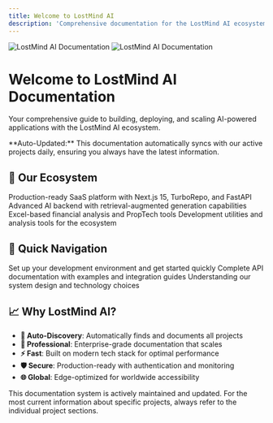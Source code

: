 ```yaml
---
title: Welcome to LostMind AI
description: 'Comprehensive documentation for the LostMind AI ecosystem'
---
```


<img
  className="block dark:hidden"
  src="/images/hero-light.svg"
  alt="LostMind AI Documentation"
/>
<img
  className="hidden dark:block"
  src="/images/hero-dark.svg"
  alt="LostMind AI Documentation"
/>

# Welcome to LostMind AI Documentation

Your comprehensive guide to building, deploying, and scaling AI-powered applications with the LostMind AI ecosystem.

<Info>
**Auto-Updated:** This documentation automatically syncs with our active projects daily, ensuring you always have the latest information.
</Info>

## 🚀 Our Ecosystem

<CardGroup cols={2}>
  <Card
    title="🏢 Main Platform"
    icon="rocket"
    href="/projects/lostmindai-turborepo/introduction"
  >
    Production-ready SaaS platform with Next.js 15, TurboRepo, and FastAPI
  </Card>
  <Card
    title="🧠 RAG Backend"
    icon="brain"
    href="/projects/back-end-architecture-for-turborepo-with-rag-embeddings/introduction"
  >
    Advanced AI backend with retrieval-augmented generation capabilities
  </Card>
  <Card
    title="📊 Finance Tools"
    icon="chart-line"
    href="/projects/xlsm-core-app/introduction"
  >
    Excel-based financial analysis and PropTech tools
  </Card>
  <Card
    title="🛠️ Dev Tools"
    icon="tools"
    href="/projects"
  >
    Development utilities and analysis tools for the ecosystem
  </Card>
</CardGroup>

## 🎯 Quick Navigation

<CardGroup cols={3}>
  <Card
    title="Getting Started"
    icon="play"
    href="/quickstart"
  >
    Set up your development environment and get started quickly
  </Card>
  <Card
    title="API Reference"
    icon="code"
    href="/api-reference/introduction"
  >
    Complete API documentation with examples and integration guides
  </Card>
  <Card
    title="Architecture"
    icon="sitemap"
    href="/essentials/markdown"
  >
    Understanding our system design and technology choices
  </Card>
</CardGroup>

## 📈 Why LostMind AI?

- **🔄 Auto-Discovery**: Automatically finds and documents all projects
- **🎨 Professional**: Enterprise-grade documentation that scales
- **⚡ Fast**: Built on modern tech stack for optimal performance  
- **🛡️ Secure**: Production-ready with authentication and monitoring
- **🌐 Global**: Edge-optimized for worldwide accessibility

<Warning>
This documentation system is actively maintained and updated. For the most current information about specific projects, always refer to the individual project sections.
</Warning>